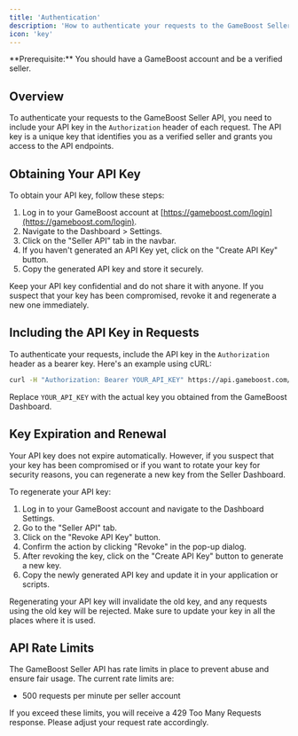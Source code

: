 ```yaml
---
title: 'Authentication'
description: 'How to authenticate your requests to the GameBoost Seller API'
icon: 'key'
---
```


<Info>
  **Prerequisite:** You should have a GameBoost account and be a verified seller.
</Info>

## Overview

To authenticate your requests to the GameBoost Seller API, you need to include your API key in the `Authorization` header of each request. The API key is a unique key that identifies you as a verified seller and grants you access to the API endpoints.

## Obtaining Your API Key

To obtain your API key, follow these steps:

1. Log in to your GameBoost account at [https://gameboost.com/login](https://gameboost.com/login).
2. Navigate to the Dashboard > Settings.
3. Click on the "Seller API" tab in the navbar.
4. If you haven't generated an API Key yet, click on the "Create API Key" button.
5. Copy the generated API key and store it securely.

<Warning>
  Keep your API key confidential and do not share it with anyone. If you suspect that your key has been compromised, revoke it and regenerate a new one immediately.
</Warning>

## Including the API Key in Requests

To authenticate your requests, include the API key in the `Authorization` header as a bearer key. Here's an example using cURL:

```bash
curl -H "Authorization: Bearer YOUR_API_KEY" https://api.gameboost.com/v1/accounts
```

Replace `YOUR_API_KEY` with the actual key you obtained from the GameBoost Dashboard.

## Key Expiration and Renewal
Your API key does not expire automatically. However, if you suspect that your key has been compromised or if you want to rotate your key for security reasons, you can regenerate a new key from the Seller Dashboard.

To regenerate your API key:

1. Log in to your GameBoost account and navigate to the Dashboard Settings.
2. Go to the "Seller API" tab.
3. Click on the "Revoke API Key" button.
4. Confirm the action by clicking "Revoke" in the pop-up dialog.
5. After revoking the key, click on the "Create API Key" button to generate a new key.
6. Copy the newly generated API key and update it in your application or scripts.

<Warning>
  Regenerating your API key will invalidate the old key, and any requests using the old key will be rejected. Make sure to update your key in all the places where it is used.
</Warning>

## API Rate Limits

The GameBoost Seller API has rate limits in place to prevent abuse and ensure fair usage. The current rate limits are:

- 500 requests per minute per seller account

If you exceed these limits, you will receive a 429 Too Many Requests response. Please adjust your request rate accordingly.